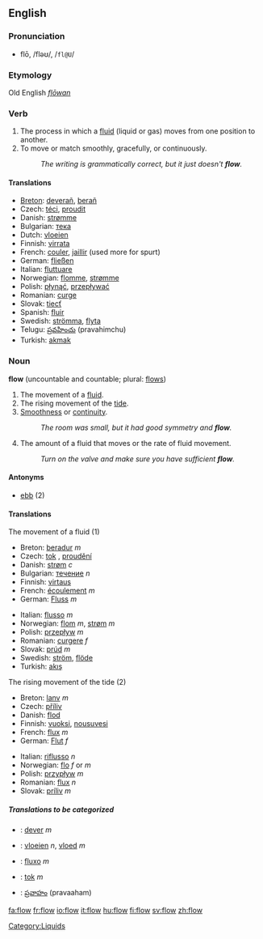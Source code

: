 ==English==
===Pronunciation===
*flō, /fləʊ/, /<tt>fl@U</tt>/
===Etymology===
Old English ''[[flōwan]]''
===Verb===
{{en-infl-reg-consonant|flow||}}

#The process in which a [[fluid]] (liquid or gas) moves from one position to another.
#To move or match smoothly, gracefully, or continuously.  
#:''The writing is grammatically correct, but it just doesn't '''flow'''.''

====Translations====
*[[Breton]]: [[deverañ]], [[berañ]]
*Czech: [[téci]], [[proudit]]
*Danish: [[strømme]]
*Bulgarian: [[тека]]
*Dutch: [[vloeien]]
*Finnish: [[virrata]]
*French: [[couler]], [[jaillir]] (used more for spurt)
*German: [[fließen]]
*Italian: [[fluttuare]]
*Norwegian: [[flomme]], [[strømme]]
*Polish: [[płynąć]], [[przepływać]]
*Romanian: [[curge]]
*Slovak: [[tiecť]]
*Spanish: [[fluir]]
*Swedish: [[strömma]], [[flyta]]
*Telugu: [[ప్రవహించు]] (pravahimchu)
*Turkish: [[akmak]]

===Noun===
'''flow''' (uncountable and countable; plural: [[flows]])

#The movement of a [[fluid]].
#The rising movement of the [[tide]].
#[[smoothness|Smoothness]] or [[continuity]].
#:''The room was small, but it had good symmetry and '''flow'''.''
#The amount of a fluid that moves or the rate of fluid movement.
#:''Turn on the valve and make sure you have sufficient '''flow'''.''

====Antonyms====
*[[ebb]] (2)

====Translations====
;The movement of a fluid (1)
{{top}}
*Breton: [[beradur]] ''m''
*Czech: [[tok]] {{m}}, [[proudění]] {{n}}
*Danish: [[strøm]] ''c''
*Bulgarian: [[течение]] ''n''
*Finnish: [[virtaus]]
*French: [[écoulement]] ''m''
*German: [[Fluss]] ''m''
{{mid}}
*Italian: [[flusso]] ''m''
*Norwegian: [[flom]] ''m'', [[strøm]] ''m''
*Polish: [[przepływ]] ''m''
*Romanian: [[curgere]] ''f''
*Slovak: [[prúd]] ''m''
*Swedish: [[ström]], [[flöde]]
*Turkish: [[akış]]
{{bottom}}

;The rising movement of the tide (2)
{{top}}
*Breton: [[lanv]] ''m''
*Czech: [[příliv]] {{m}}
*Danish: [[flod]]
*Finnish: [[vuoksi]], [[nousuvesi]]
*French: [[flux]] ''m''
*German: [[Flut]] ''f''
{{mid}}
*Italian: [[riflusso]] ''n''
*Norwegian: [[flo]] ''f'' or ''m''
*Polish: [[przypływ]] ''m''
*Romanian: [[flux]] ''n''
*Slovak: [[príliv]] ''m''
{{bottom}}

=====Translations to be categorized=====
{{checktrans}}
{{top}}
*{{ttbc|Breton}}: [[dever]] ''m''
*{{ttbc|Dutch}}: [[vloeien]] ''n'', [[vloed]] ''m''
*{{ttbc|Portuguese}}: [[fluxo]] ''m''
{{mid}}
*{{ttbc|Slovak}}: [[tok]] ''m''
*{{ttbc|Telugu}}: [[ప్రవాహం]] (pravaaham)
{{bottom}}

<!--===Flow nozzle===
[[Adjective]]
*[[Spanish]]: caudalómetro
-->

[[Category:Liquids]]

[[fa:flow]]
[[fr:flow]]
[[io:flow]]
[[it:flow]]
[[hu:flow]]
[[fi:flow]]
[[sv:flow]]
[[zh:flow]]
